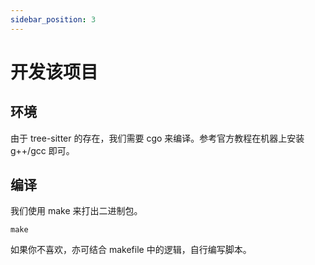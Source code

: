 ```yaml
---
sidebar_position: 3
---
```


# 开发该项目

## 环境

由于 tree-sitter 的存在，我们需要 cgo 来编译。参考官方教程在机器上安装 g++/gcc 即可。

## 编译

我们使用 make 来打出二进制包。

```
make
```

如果你不喜欢，亦可结合 makefile 中的逻辑，自行编写脚本。
